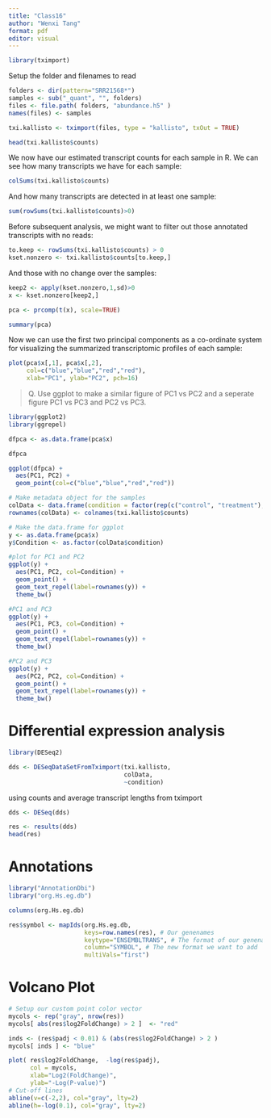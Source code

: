 ```yaml
---
title: "Class16"
author: "Wenxi Tang"
format: pdf
editor: visual
---
```



```r
library(tximport)
```


Setup the folder and filenames to read

```r
folders <- dir(pattern="SRR21568*")
samples <- sub("_quant", "", folders)
files <- file.path( folders, "abundance.h5" )
names(files) <- samples
```

```r
txi.kallisto <- tximport(files, type = "kallisto", txOut = TRUE)
```

```r
head(txi.kallisto$counts)
```

We now have our estimated transcript counts for each sample in R. We can see how many transcripts we have for each sample:


```r
colSums(txi.kallisto$counts)
```

And how many transcripts are detected in at least one sample:

```r
sum(rowSums(txi.kallisto$counts)>0)
```

Before subsequent analysis, we might want to filter out those annotated transcripts with no reads:

```r
to.keep <- rowSums(txi.kallisto$counts) > 0
kset.nonzero <- txi.kallisto$counts[to.keep,]
```

And those with no change over the samples:

```r
keep2 <- apply(kset.nonzero,1,sd)>0
x <- kset.nonzero[keep2,]
```


```r
pca <- prcomp(t(x), scale=TRUE)
```

```r
summary(pca)
```

Now we can use the first two principal components as a co-ordinate system for visualizing the summarized transcriptomic profiles of each sample:

```r
plot(pca$x[,1], pca$x[,2],
     col=c("blue","blue","red","red"),
     xlab="PC1", ylab="PC2", pch=16)
```

>Q. Use ggplot to make a similar figure of PC1 vs PC2 and a seperate figure PC1 vs PC3 and PC2 vs PC3.

```r
library(ggplot2)
library(ggrepel)
```

```r
dfpca <- as.data.frame(pca$x)
```

```r
dfpca
```


```r
ggplot(dfpca) +
  aes(PC1, PC2) +
  geom_point(col=c("blue","blue","red","red"))
```

```r
# Make metadata object for the samples
colData <- data.frame(condition = factor(rep(c("control", "treatment"), each = 2)))
rownames(colData) <- colnames(txi.kallisto$counts)

# Make the data.frame for ggplot 
y <- as.data.frame(pca$x)
y$Condition <- as.factor(colData$condition)

#plot for PC1 and PC2
ggplot(y) +
  aes(PC1, PC2, col=Condition) +
  geom_point() +
  geom_text_repel(label=rownames(y)) +
  theme_bw()
```

```r
#PC1 and PC3
ggplot(y) +
  aes(PC1, PC3, col=Condition) +
  geom_point() +
  geom_text_repel(label=rownames(y)) +
  theme_bw()
```

```r
#PC2 and PC3
ggplot(y) +
  aes(PC2, PC2, col=Condition) +
  geom_point() +
  geom_text_repel(label=rownames(y)) +
  theme_bw()
```

# Differential expression analysis

```r
library(DESeq2)
```

```r
dds <- DESeqDataSetFromTximport(txi.kallisto,
                                colData, 
                                ~condition)
```

using counts and average transcript lengths from tximport

```r
dds <- DESeq(dds)
```

```r
res <- results(dds)
head(res)
```


# Annotations
 
```r
library("AnnotationDbi")
library("org.Hs.eg.db")
```

```r
columns(org.Hs.eg.db)
```

```r
res$symbol <- mapIds(org.Hs.eg.db,
                     keys=row.names(res), # Our genenames
                     keytype="ENSEMBLTRANS", # The format of our genenames
                     column="SYMBOL", # The new format we want to add
                     multiVals="first")
```

# Volcano Plot

```r
# Setup our custom point color vector 
mycols <- rep("gray", nrow(res))
mycols[ abs(res$log2FoldChange) > 2 ]  <- "red" 

inds <- (res$padj < 0.01) & (abs(res$log2FoldChange) > 2 )
mycols[ inds ] <- "blue"

plot( res$log2FoldChange,  -log(res$padj), 
      col = mycols,
      xlab="Log2(FoldChange)",
      ylab="-Log(P-value)")
# Cut-off lines
abline(v=c(-2,2), col="gray", lty=2)
abline(h=-log(0.1), col="gray", lty=2)
```


